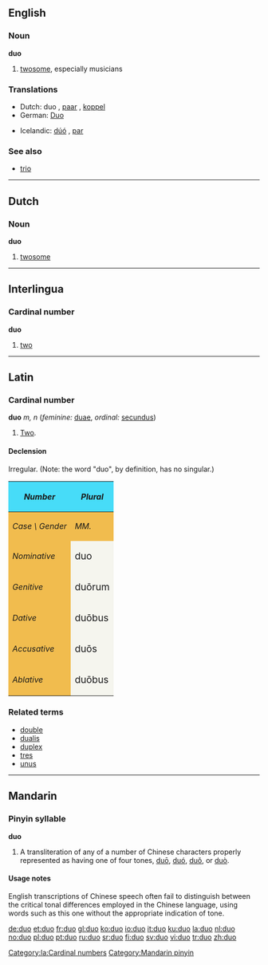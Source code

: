 {{see|Duo|dúó|duō|duó|duǒ|duò}}
==English==

===Noun===
'''duo'''

# [[twosome]], especially musicians

===Translations===
{{top}}
*Dutch: duo {{n}}, [[paar]] {{n}}, [[koppel]] {{n}}
*German: [[Duo]] {{n}}
{{mid}}
*Icelandic: [[dúó]] {{n}}, [[par]] {{n}}
{{bottom}}

===See also===
*[[trio]]

----

==Dutch==

===Noun===
'''duo''' {{n}}

# [[twosome]]

----

==Interlingua==

===Cardinal number===
'''duo'''

#[[two]]

----

==Latin==

===Cardinal number===
'''duo''' ''m, n'' (''feminine:'' [[duae]], ''ordinal:'' [[secundus]])

#[[Two]].

====Declension====
Irregular.  (Note: the word "duo", by definition, has no singular.)
{| cellpadding="5" border="1"
!style="background:#47DCF8;"| ''Number''
!style="background:#47DCF8;" colspan=3| ''Plural''
|-
!style="background:#F1BC4E;"|''Case \ Gender''
!style="background:#F1BC4E;"| ''MM.''
!style="background:#F1BC4E;"| ''FF.''
!style="background:#F1BC4E;"| ''NN.''
|-
!style="background:#F1BC4E;"| ''Nominative''
|style="background:#F5F5EE;"| <big>duo
|style="background:#F5F5EE;"| <big>duae
|style="background:#F5F5EE;"| <big>duo
|-
!style="background:#F1BC4E;"| ''Genitive''
|style="background:#F5F5EE;"| <big>duōrum
|style="background:#F5F5EE;"| <big>duārum

|style="background:#F5F5EE;"| <big>duōrum
|-
!style="background:#F1BC4E;"| ''Dative''
|style="background:#F5F5EE;"| <big>duōbus
|style="background:#F5F5EE;"| <big>duābus
|style="background:#F5F5EE;"| <big>duōbus
|-
!style="background:#F1BC4E;"| ''Accusative''
|style="background:#F5F5EE;"| <big>duōs
|style="background:#F5F5EE;"| <big>duās
|style="background:#F5F5EE;"| <big>duo
|-
!style="background:#F1BC4E;"| ''Ablative''
|style="background:#F5F5EE;"| <big>duōbus 
|style="background:#F5F5EE;"| <big>duābus
|style="background:#F5F5EE;"| <big>duōbus
|}

===Related terms===
*[[double]]
*[[dualis]]
*[[duplex]]
*[[tres]]
*[[unus]]

[[Category:la:Cardinal numbers]]

----

{{see|duō|duó|duǒ|duò}}
==Mandarin==
===Pinyin syllable===
'''duo'''
# A transliteration of any of a number of Chinese characters properly represented as having one of four tones, [[duō]], [[duó]], [[duǒ]], or [[duò]].

====Usage notes====
English transcriptions of Chinese speech often fail to distinguish between the critical tonal differences employed in the Chinese language, using words such as this one without the appropriate indication of tone.

[[Category:Mandarin pinyin]]

[[de:duo]]
[[et:duo]]
[[fr:duo]]
[[gl:duo]]
[[ko:duo]]
[[io:duo]]
[[it:duo]]
[[ku:duo]]
[[la:duo]]
[[nl:duo]]
[[no:duo]]
[[pl:duo]]
[[pt:duo]]
[[ru:duo]]
[[sr:duo]]
[[fi:duo]]
[[sv:duo]]
[[vi:duo]]
[[tr:duo]]
[[zh:duo]]